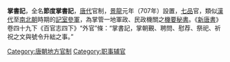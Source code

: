 '''掌書記'''，全名'''節度掌書記'''，[[唐代|唐代]]官制，[[景龍|景龍]]元年（707年）設置，[[七品|七品]]官，類似[[漢代|漢代]]至[[南北朝|南北朝]]時期的[[記室參軍|記室參軍]]，為掌管一地軍政、民政機關之[[機要秘書|機要秘書]]。《[[新唐書|新唐書]]》卷四十九下《百官志四下》“外官”條：“掌書記，掌朝覲、聘問、慰荐、祭祀、祈祝之文與號令升絀之事。”

[[Category:唐朝地方官制|Category:唐朝地方官制]]
[[Category:职事辅官|Category:职事辅官]]